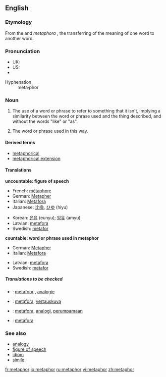 {{wikipedia}}
==English==

===Etymology===
From the {{L.}} and {{Gr.}} ''metaphora'' ''{{polytonic|μεταφορά}}'', the transferring of the meaning of one word to another word.<!--the Greek should be in Greek alphabet-->

===Pronunciation===
*UK: {{IPA|/ˈmetəfə/, /ˈmetəˌfɔː/}}
*US: {{IPA|/ˈmetəfər/}}
*{{audio|en-us-metaphor.ogg|Audio (US)}}
;Hyphenation
:meta&middot;phor

===Noun===
{{en-noun|s|-}}

# {{uncountable}} The use of a word or phrase to refer to something that it isn't, implying a similarity between the word or phrase used and the thing described, and without the words "like" or "as".
# {{countable}} The word or phrase used in this way.

====Derived terms====
*[[metaphorical]]
*[[metaphorical extension]]

====Translations====
'''uncountable: figure of speech'''
{{top}}
*French: [[métaphore]] {{f}}
*German: [[Metapher]] {{f}}
*Italian: [[Metafora]] {{f}}
*Japanese: [[比喩]], [[ひゆ]] (hiyu)
{{mid}}
*Korean: [[은유]] (eunyu); [[암유]] (amyu)
*Latvian: [[metafora]] {{f}}
*Swedish: [[metafor]] {{c}}
{{bottom}}

'''countable: word or phrase used in metaphor'''
{{top}}
*German: [[Metapher]] {{f}}
*Italian: [[Metafora]] {{f}}
{{mid}}
*Latvian: [[metafora]] {{f}}
*Swedish: [[metafor]] {{c}}
{{bottom}}

=====Translations to be checked=====
{{checktrans}}
*{{ttbc|Dutch}}: [[metafoor]] {{m}}, [[analogie]] {{f}}
*{{ttbc|Finnish}}: [[metafora]], [[vertauskuva]]
*{{ttbc|Indonesian}}: [[metafora]], [[analogi]], [[umpama|perumpamaan]]
*{{ttbc|Spanish}}: [[metáfora]] {{f}}

===See also===
*[[analogy]]
*[[figure of speech]]
*[[idiom]]
*[[simile]]

[[fr:metaphor]]
[[io:metaphor]]
[[ru:metaphor]]
[[vi:metaphor]]
[[zh:metaphor]]